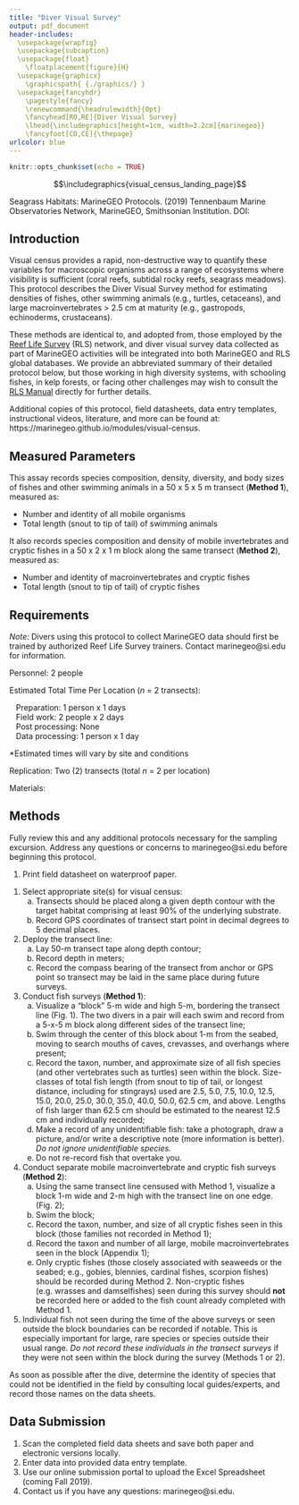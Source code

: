 ```yaml
---
title: "Diver Visual Survey"
output: pdf_document
header-includes: 
  \usepackage{wrapfig}
  \usepackage{subcaption}
  \usepackage{float}
    \floatplacement{figure}{H}
  \usepackage{graphicx}
    \graphicspath{ {./graphics/} }
  \usepackage{fancyhdr}
    \pagestyle{fancy}
    \renewcommand{\headrulewidth}{0pt}
    \fancyhead[RO,RE]{Diver Visual Survey}
    \lhead{\includegraphics[height=1cm, width=3.2cm]{marinegeo}}
    \fancyfoot[CO,CE]{\thepage}
urlcolor: blue
---
```


```r
knitr::opts_chunk$set(echo = TRUE)
```

\noindent\rule{\textwidth}{0.4pt}

$$\includegraphics{visual_census_landing_page}$$


\underline{How to cite this work:} Seagrass Habitats: MarineGEO Protocols. (2019) Tennenbaum Marine Observatories Network, MarineGEO, Smithsonian Institution. DOI:

\vspace*{\fill}
\begin{center}
\includegraphics[height=1.5cm, width=4.8cm]{smithsonian}\\
marinegeo@si.edu
\end{center}

\thispagestyle{empty}
\clearpage
\pagenumbering{arabic}

\noindent\rule{\textwidth}{0.4pt} 

## Introduction

Visual census provides a rapid, non-destructive way to quantify these variables for macroscopic organisms across a range of ecosystems where visibility is sufficient (coral reefs, subtidal rocky reefs, seagrass meadows). This protocol describes the Diver Visual Survey method for estimating densities of fishes, other swimming animals (e.g., turtles, cetaceans), and large macroinvertebrates > 2.5 cm at maturity (e.g., gastropods, echinoderms, crustaceans).

These methods are identical to, and adopted from, those employed by the [Reef Life Survey](https://reeflifesurvey.com/) (RLS) network, and diver visual survey data collected as part of MarineGEO activities will be integrated into both MarineGEO and RLS global databases. We provide an abbreviated summary of their detailed protocol below, but those working in high diversity systems, with schooling fishes, in kelp forests, or facing other challenges may wish to consult the [RLS Manual](https://marinegeo.github.io/assets/modules/visual-census/RLS Methods Manual.pdf) directly for further details.

Additional copies of this protocol, field datasheets, data entry templates, instructional videos, literature, and more can be found at: https://marinegeo.github.io/modules/visual-census. 

\noindent\rule{\textwidth}{0.4pt}

## Measured Parameters

This assay records species composition, density, diversity, and body sizes of fishes and other swimming animals in a 50 x 5 x 5 m transect (**Method 1**), measured as:

*	Number and identity of all mobile organisms
*	Total length (snout to tip of tail) of swimming animals

It also records species composition and density of mobile invertebrates and cryptic fishes in a 50 x 2 x 1 m block along the same transect (**Method 2**), measured as:

*	Number and identity of macroinvertebrates and cryptic fishes
*	Total length (snout to tip of tail) of cryptic fishes

\noindent\rule{\textwidth}{0.4pt}

## Requirements

*Note:* Divers using this protocol to collect MarineGEO data should first be trained by authorized Reef Life Survey trainers. Contact marinegeo@si.edu for information.  

Personnel: 2 people

Estimated Total Time Per Location (*n* = 2 transects):

|    Preparation: 1 person x 1 days
|    Field work: 2 people x 2 days
|    Post processing: None
|    Data processing: 1 person x 1 day

*Estimated times will vary by site and conditions

Replication: Two (2) transects (total *n* = 2 per location)

Materials:

\underline{Fieldwork:}

\renewcommand{\labelitemi}{$\square$}
\setlength{\parskip}{0.1em}
\begin{itemize}
  \item 1 50-m metric transect tape
  \item Hand-held GPS unit
  \item Dive slate
  \item Pencils 
  \item Field data sheet printed on waterproof paper
  \item Underwater camera to record images of species that cannot be identified in field
\end{itemize}
\vspace{\baselineskip}

\noindent\rule{\textwidth}{0.4pt}

## Methods

Fully review this and any additional protocols necessary for the sampling excursion. Address any questions or concerns to marinegeo@si.edu before beginning this protocol.
\vspace{\baselineskip}


\underline{Preparation:}

1.	Print field datasheet on waterproof paper.
\vspace{\baselineskip}

\begin{figure}[h]

\begin{subfigure}{0.5\textwidth}
\includegraphics[width=0.9\linewidth, height=5cm]{pelagic_survey} 
\caption{Swimming animal survey diagram (Method 1).}
\label{fig:subim1}
\end{subfigure}
\begin{subfigure}{0.5\textwidth}
\includegraphics[width=0.9\linewidth, height=5cm]{benthic_survey}
\caption{Macroinvertebrate and Cryptic Fish Survey diagram (Method 2).}
\label{fig:subim2}
\end{subfigure}

\caption{Caption for this figure with two images}
\label{fig:image2}
\end{figure}

\underline{Fieldwork:}

1.	Select appropriate site(s) for visual census:
      a.	Transects should be placed along a given depth contour with the target habitat comprising at least 90% of the underlying substrate.
      b.	Record GPS coordinates of transect start point in decimal degrees to 5 decimal places.
2.	Deploy the transect line:
      a.	Lay 50-m transect tape along depth contour;
      b.	Record depth in meters;
      c.	Record the compass bearing of the transect from anchor or GPS point so transect may be laid in the same place during future surveys.
3.	Conduct fish surveys (**Method 1**):
      a.	Visualize a “block” 5-m wide and high 5-m, bordering the transect line (Fig. 1). The two divers in a pair will each swim and record from a 5-x-5 m block along different sides of the transect line;
      b.	Swim through the center of this block about 1-m from the seabed, moving to search mouths of caves, crevasses, and overhangs where present;
      c.	Record the taxon, number, and approximate size of all fish species (and other vertebrates such as turtles) seen within the block. Size-classes of total fish length (from snout to tip of tail, or longest distance, including for stingrays) used are 2.5, 5.0, 7.5, 10.0, 12.5, 15.0, 20.0, 25.0, 30.0, 35.0, 40.0, 50.0, 62.5 cm, and above. Lengths of fish larger than 62.5 cm should be estimated to the nearest 12.5 cm and individually recorded;
      d.	Make a record of any unidentifiable fish: take a photograph, draw a picture, and/or write a descriptive note (more information is better). *Do not ignore unidentifiable species.*
      e.	Do not re-record fish that overtake you.
4.	Conduct separate mobile macroinvertebrate and cryptic fish surveys (**Method 2**):
      a.	Using the same transect line censused with Method 1, visualize a block 1-m wide and 2-m high with the transect line on one edge. (Fig. 2);
      b.	Swim the block;
      c.	Record the taxon, number, and size of all cryptic fishes seen in this block (those families not recorded in Method 1);
      d.	Record the taxon and number of all large, mobile macroinvertebrates seen in the block (Appendix 1);
      e.	Only cryptic fishes (those closely associated with seaweeds or the seabed; e.g., gobies, blennies, cardinal fishes, scorpion fishes) should be recorded during Method 2. Non-cryptic fishes (e.g. wrasses and damselfishes) seen during this survey should **not** be recorded here or added to the fish count already completed with Method 1.
5.	Individual fish not seen during the time of the above surveys or seen outside the block boundaries can be recorded if notable. This is especially important for large, rare species or species outside their usual range. *Do not record these individuals in the transect surveys* if they were not seen within the block during the survey (Methods 1 or 2).
\vspace{\baselineskip}

As soon as possible after the dive, determine the identity of species that could not be identified in the field by consulting local guides/experts, and record those names on the data sheets. 

\noindent\rule{\textwidth}{0.4pt}

\begin{wrapfigure}{r}{0.4\textwidth}
  \begin{center}
    \includegraphics[width=0.4\textwidth]{pelagic_survey}
  \end{center}
  \vspace{-10mm}
  \caption{Swimming animal survey diagram (Method 1).}
\end{wrapfigure}
\paragraph{}
      
\begin{wrapfigure}{r}{0.5\textwidth}
  \begin{center}
    \includegraphics[width=0.5\textwidth]{benthic_survey}
  \end{center}
  \vspace{-10mm}
  \caption{Macroinvertebrate and Cryptic Fish Survey diagram (Method 2).}
\end{wrapfigure}

## Data Submission

1. Scan the completed field data sheets and save both paper and electronic versions locally.
2. Enter data into provided data entry template.
3. Use our online submission portal to upload the Excel Spreadsheet (coming Fall 2019). 
4. Contact us if you have any questions: marinegeo@si.edu.

